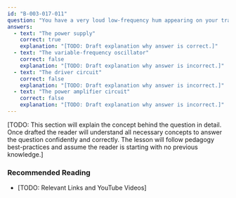 ```yaml
---
id: "B-003-017-011"
question: "You have a very loud low-frequency hum appearing on your transmission. In what part of the transmitter would you first look for the trouble?"
answers:
  - text: "The power supply"
    correct: true
    explanation: "[TODO: Draft explanation why answer is correct.]"
  - text: "The variable-frequency oscillator"
    correct: false
    explanation: "[TODO: Draft explanation why answer is incorrect.]"
  - text: "The driver circuit"
    correct: false
    explanation: "[TODO: Draft explanation why answer is incorrect.]"
  - text: "The power amplifier circuit"
    correct: false
    explanation: "[TODO: Draft explanation why answer is incorrect.]"
---
```


[TODO: This section will explain the concept behind the question in detail. Once drafted the reader will understand all necessary concepts to answer the question confidently and correctly. The lesson will follow pedagogy best-practices and assume the reader is starting with no previous knowledge.]

### Recommended Reading

- [TODO: Relevant Links and YouTube Videos]
